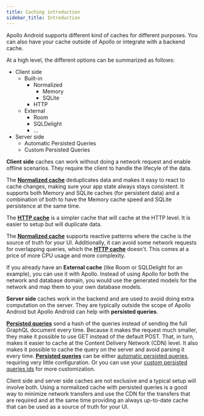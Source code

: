 ```yaml
---
title: Caching introduction
sidebar_title: Introduction
---
```


Apollo Android supports different kind of caches for different purposes. You can also have your cache outside of Apollo or integrate with a backend cache.

At a high level, the different options can be summarized as follows:

* Client side
  * Built-in
    * Normalized
      * Memory
      * SQLite
    * HTTP
  * External
    * Room
    * SQLDelight
    * ...
* Server side
  * Automatic Persisted Queries
  * Custom Persisted Queries

**Client side** caches can work without doing a network request and enable offline scenarios. They require the client to handle the lifecyle of the data.

The [**Normalized cache**](normalized-cache) deduplicates data and makes it easy to react to cache changes, making sure your app state always stays consistent. It supports both Memory and SQLite caches (for persistent data) and a combination of both to have the Memory cache speed and SQLite persistence at the same time.

The [**HTTP cache**](http-cache) is a simpler cache that will cache at the HTTP level. It is easier to setup but will duplicate data.

The [**Normalized cache**](normalized-cache) supports reactive patterns where the cache is the source of truth for your UI. Additionally, it can avoid some network requests for overlapping queries, which the [**HTTP cache**](http-cache) doesn't. This comes at a price of more CPU usage and more complexity.

If you already have an **External cache** (like Room or SQLDelight for an example), you can use it with Apollo. Instead of using Apollo for both the network and database domain, you would use the generated models for the network and map them to your own database models.

**Server side** caches work in the backend and are used to avoid doing extra computation on the server. They are typically outside the scope of Apollo Android but Apollo Android can help with **persisted queries**.

[**Persisted queries**](persisted-queries) send a hash of the queries instead of sending the full GraphQL document every time. Because it makes the request much smaller, they make it possible to use GET instead of the default POST. That, in turn, makes it easier to cache at the Content Delivery Network (CDN) level. It also makes it possible to cache the query on the server and avoid parsing it every time. [**Persisted queries**](persisted-queries) can be either [automatic persisted queries](https://www.apollographql.com/docs/apollo-server/performance/apq/), requiring very little configuration. Or you can use your [custom persisted queries ids](https://www.apollographql.com/docs/android/v3/advanced/persisted-queries/#custom-id-for-persisted-queries) for more customization.

Client side and server side caches are not exclusive and a typical setup will involve both. Using a normalized cache with persisted queries is a good way to minimize network transfers and use the CDN for the transfers that are required and at the same time providing an always up-to-date cache that can be used as a source of truth for your UI.